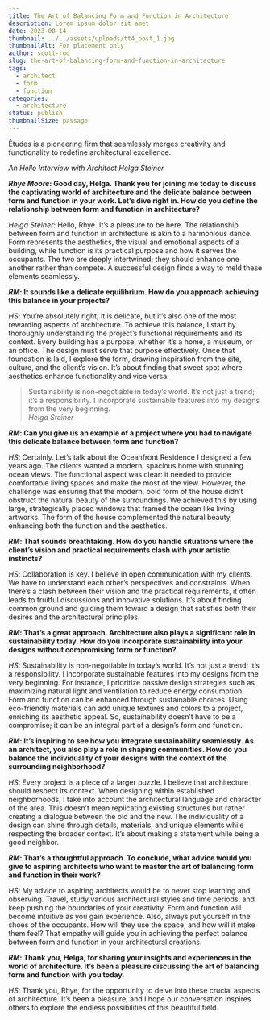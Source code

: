 ```yaml
---
title: The Art of Balancing Form and Function in Architecture
description: Lorem ipsum dolor sit amet
date: 2023-08-14
thumbnail: ../../assets/uploads/tt4_post_1.jpg
thumbnailAlt: For placement only
author: scott-rod
slug: the-art-of-balancing-form-and-function-in-architecture
tags:
  - architect
  - form
  - function
categories:
  - architecture
status: publish
thumbnailSize: passage
---
```


<Callout variant="info">
  Études is a pioneering firm that seamlessly merges creativity and functionality to redefine architectural excellence.
  </Callout>

_An Hello Interview with Architect Helga Steiner_

**_Rhye Moore_: Good day, Helga. Thank you for joining me today to discuss the captivating world of architecture and the delicate balance between form and function in your work. Let’s dive right in. How do you define the relationship between form and function in architecture?**

_Helga Steiner_: Hello, Rhye. It’s a pleasure to be here. The relationship between form and function in architecture is akin to a harmonious dance. Form represents the aesthetics, the visual and emotional aspects of a building, while function is its practical purpose and how it serves the occupants. The two are deeply intertwined; they should enhance one another rather than compete. A successful design finds a way to meld these elements seamlessly.

**_RM_: It sounds like a delicate equilibrium. How do you approach achieving this balance in your projects?**

_HS_: You’re absolutely right; it is delicate, but it’s also one of the most rewarding aspects of architecture. To achieve this balance, I start by thoroughly understanding the project’s functional requirements and its context. Every building has a purpose, whether it’s a home, a museum, or an office. The design must serve that purpose effectively. Once that foundation is laid, I explore the form, drawing inspiration from the site, culture, and the client’s vision. It’s about finding that sweet spot where aesthetics enhance functionality and vice versa.

> Sustainability is non-negotiable in today’s world. It’s not just a trend; it’s a responsibility. I incorporate sustainable features into my designs from the very beginning.
> <br />
> <cite>Helga Steiner</cite>

**_RM_: Can you give us an example of a project where you had to navigate this delicate balance between form and function?**

_HS_: Certainly. Let’s talk about the Oceanfront Residence I designed a few years ago. The clients wanted a modern, spacious home with stunning ocean views. The functional aspect was clear: it needed to provide comfortable living spaces and make the most of the view. However, the challenge was ensuring that the modern, bold form of the house didn’t obstruct the natural beauty of the surroundings. We achieved this by using large, strategically placed windows that framed the ocean like living artworks. The form of the house complemented the natural beauty, enhancing both the function and the aesthetics.

**_RM_: That sounds breathtaking. How do you handle situations where the client’s vision and practical requirements clash with your artistic instincts?**

_HS_: Collaboration is key. I believe in open communication with my clients. We have to understand each other’s perspectives and constraints. When there’s a clash between their vision and the practical requirements, it often leads to fruitful discussions and innovative solutions. It’s about finding common ground and guiding them toward a design that satisfies both their desires and the architectural principles.

**_RM_: That’s a great approach. Architecture also plays a significant role in sustainability today. How do you incorporate sustainability into your designs without compromising form or function?**

_HS_: Sustainability is non-negotiable in today’s world. It’s not just a trend; it’s a responsibility. I incorporate sustainable features into my designs from the very beginning. For instance, I prioritize passive design strategies such as maximizing natural light and ventilation to reduce energy consumption. Form and function can be enhanced through sustainable choices. Using eco-friendly materials can add unique textures and colors to a project, enriching its aesthetic appeal. So, sustainability doesn’t have to be a compromise; it can be an integral part of a design’s form and function.

**_RM_: It’s inspiring to see how you integrate sustainability seamlessly. As an architect, you also play a role in shaping communities. How do you balance the individuality of your designs with the context of the surrounding neighborhood?**

_HS_: Every project is a piece of a larger puzzle. I believe that architecture should respect its context. When designing within established neighborhoods, I take into account the architectural language and character of the area. This doesn’t mean replicating existing structures but rather creating a dialogue between the old and the new. The individuality of a design can shine through details, materials, and unique elements while respecting the broader context. It’s about making a statement while being a good neighbor.

**_RM_: That’s a thoughtful approach. To conclude, what advice would you give to aspiring architects who want to master the art of balancing form and function in their work?**

_HS_: My advice to aspiring architects would be to never stop learning and observing. Travel, study various architectural styles and time periods, and keep pushing the boundaries of your creativity. Form and function will become intuitive as you gain experience. Also, always put yourself in the shoes of the occupants. How will they use the space, and how will it make them feel? That empathy will guide you in achieving the perfect balance between form and function in your architectural creations.

**_RM_: Thank you, Helga, for sharing your insights and experiences in the world of architecture. It’s been a pleasure discussing the art of balancing form and function with you today.**

_HS_: Thank you, Rhye, for the opportunity to delve into these crucial aspects of architecture. It’s been a pleasure, and I hope our conversation inspires others to explore the endless possibilities of this beautiful field.